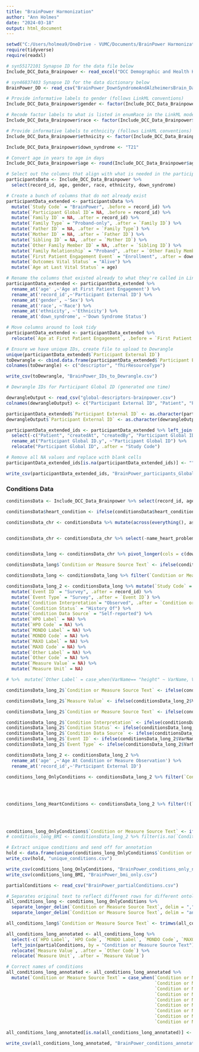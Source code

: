 ---
title: "BrainPower Harmonization"
author: "Ann Holmes"
date: "2024-03-18"
output: html_document
---

```{r}
setwd("C:/Users/holmea9/OneDrive - VUMC/Documents/BrainPower Harmonization")
require(tidyverse)
require(readxl)

# syn55172101 Synapse ID for the data file below
Include_DCC_Data_Brainpower <- read_excel("DCC Demographic and Health History 2024-04-11.xlsx")

# syn46837403 Synapse ID for the data dictionary below
BrainPower_DD <- read_csv("BrainPower_DownSyndromeAndAlzheimersBrain_DataDictionary_2022-11-28.csv")
```

```{r}
# Provide informative labels to gender (follows LinkML conventions)
Include_DCC_Data_Brainpower$gender <- factor(Include_DCC_Data_Brainpower$gender, labels = c("Male", "Female"))

# Recode factor labels to what is listed in enumRace in the LinkML model
Include_DCC_Data_Brainpower$race <- factor(Include_DCC_Data_Brainpower$race, labels = c("American Indian or Alaskan Native", "Asian", "Native Hawaiian or Other Pacific Islander", "Black or African American", "White", "More than one race"))

# Provide informative labels to ethnicity (follows LinkML conventions)
Include_DCC_Data_Brainpower$ethnicity <- factor(Include_DCC_Data_Brainpower$ethnicity, labels = c("Not Hispanic or Latino", "Hispanic or Latino"))

Include_DCC_Data_Brainpower$down_syndrome <- "T21"

# Convert age in years to age in days
Include_DCC_Data_Brainpower$age <- round(Include_DCC_Data_Brainpower$age*365.25,0)
```

```{r}
# Select out the columns that align with what is needed in the participants data
participantsData <- Include_DCC_Data_Brainpower %>% 
  select(record_id, age, gender, race, ethnicity, down_syndrome)

# Create a bunch of columns that do not already exist
participantData_extended <- participantsData %>%
  mutate(`Study Code` = "BrainPower", .before = record_id) %>%
  mutate(`Participant Global ID`= NA, .before = record_id) %>%
  mutate(`Family ID` = NA, .after = record_id) %>%
  mutate(`Family Type` = "Proband-only", .after = `Family ID`) %>%
  mutate(`Father ID` = NA, .after = `Family Type`) %>%
  mutate(`Mother ID` = NA, .after = `Father ID`) %>%
  mutate(`Sibling ID` = NA, .after = `Mother ID`) %>%
  mutate(`Other Family Member ID` = NA, .after = `Sibling ID`) %>%
  mutate(`Family Relationship` = "Proband", .after = `Other Family Member ID`) %>%
  mutate(`First Patient Engagement Event` = "Enrollment", .after = down_syndrome) %>%
  mutate(`Outcomes Vital Status` = "Alive") %>%
  mutate(`Age at Last Vital Status` = age)
```

```{r}
# Rename the columns that existed already to what they're called in LinkML
participantData_extended <- participantData_extended %>%
  rename_at('age' ,~'Age at First Patient Engagement') %>%
  rename_at('record_id',~'Participant External ID') %>%
  rename_at('gender', ~'Sex') %>%
  rename_at('race', ~'Race') %>%
  rename_at('ethnicity', ~'Ethnicity') %>%
  rename_at('down_syndrome', ~'Down Syndrome Status')

# Move columns around to look tidy
participantData_extended <- participantData_extended %>%
  relocate(`Age at First Patient Engagement`, .before = `First Patient Engagement Event`)

```

```{r}
# Ensure we have unique IDs, create file to upload to Dewrangle
unique(participantData_extended$`Participant External ID`)
toDewrangle <- cbind.data.frame(participantData_extended$`Participant External ID`, rep("Patient", nrow(participantData_extended)))
colnames(toDewrangle) <- c("descriptor", "fhirResourceType")

write_csv(toDewrangle, "BrainPower_IDs_to_Dewrangle.csv")
```

```{r}
# Dewrangle IDs for Participant Global ID (generated one time)

dewrangleOutput <- read_csv("global-descriptors-brainpower.csv")
colnames(dewrangleOutput) <- c("Participant External ID", "Patient", "Participant Global ID", "createdAt", "createdBy")

participantData_extended$`Participant External ID` <- as.character(participantData_extended$`Participant External ID`)
dewrangleOutput$`Participant External ID` <- as.character(dewrangleOutput$`Participant External ID`)

participantData_extended_ids <- participantData_extended %>% left_join(dewrangleOutput, by = "Participant External ID") %>%
  select(-c("Patient", "createdAt", "createdBy", "Participant Global ID.x")) %>%
  rename_at("Participant Global ID.y", ~"Participant Global ID") %>%
  relocate("Participant Global ID", .after = "Study Code")

# Remove all NA values and replace with blank cells
participantData_extended_ids[is.na(participantData_extended_ids)] <- ""
```


```{r}
write_csv(participantData_extended_ids, "BrainPower_participants_GlobalID_15Apr2024.csv")
```


### Conditions Data

```{r}
conditionsData <- Include_DCC_Data_Brainpower %>% select(record_id, age, down_syndrome, insulnDepDiab:blood_vessel_surgery) 

conditionsData$heart_condition <- ifelse(conditionsData$heart_condition == 1, conditionsData$name_heart_problem, 0)

conditionsData_chr <- conditionsData %>% mutate(across(everything(), as.character))


conditionsData_chr <- conditionsData_chr %>% select(-name_heart_problem)


conditionsData_long <- conditionsData_chr %>% pivot_longer(cols = c(down_syndrome:blood_vessel_surgery), names_to = "VarName", values_to = "Condition or Measure Source Text")

conditionsData_long$`Condition or Measure Source Text` <- ifelse(conditionsData_long$VarName == "heart_condition" & conditionsData_long$`Condition or Measure Source Text` == 1, conditionsData_long$name_heart_problem, conditionsData_long$`Condition or Measure Source Text`)

conditionsData_long <- conditionsData_long %>% filter(`Condition or Measure Source Text` != 0)

```

```{r}

conditionsData_long_2 <- conditionsData_long %>% mutate(`Study Code` = "BrainPower", .before = record_id) %>%
  mutate(`Event ID` = "Survey", .after = record_id) %>%
  mutate(`Event Type` = "Survey", .after = `Event ID`) %>%
  mutate(`Condition Interpretation`= "Observed", .after = `Condition or Measure Source Text`) %>%
  mutate(`Condition Status` = "History Of") %>%
  mutate(`Condition Data Source` = "Self-reported") %>% 
  mutate(`HPO Label` = NA) %>%
  mutate(`HPO Code` = NA) %>%
  mutate(`MONDO Label` = NA) %>%
  mutate(`MONDO Code` = NA) %>%
  mutate(`MAXO Label` = NA) %>%
  mutate(`MAXO Code` = NA) %>%
  mutate(`Other Label` = NA) %>%
  mutate(`Other Code` = NA) %>%
  mutate(`Measure Value` = NA) %>%
  mutate(`Measure Unit` = NA) 

# %>%  mutate(`Other Label` = case_when(VarName== "height" ~ VarName, VarName == "weight_kg" ~ VarName,VarName == "bmi" ~ VarName)) %>% mutate(`Other Code` = case_when(VarName== "height" ~ "NCIT:C164634",VarName == "weight_kg" ~ "NCIT:C81328", VarName == "bmi" ~ "NCIT:C16358")) %>% mutate(`Measure Unit` = case_when(VarName== "height" ~ "cm",VarName == "weight_kg" ~ "kg",VarName == "bmi" ~ "kg/m2"))

conditionsData_long_2$`Condition or Measure Source Text` <- ifelse(conditionsData_long_2$`Condition or Measure Source Text` == 1, conditionsData_long_2$VarName, conditionsData_long_2$`Condition or Measure Source Text`)

conditionsData_long_2$`Measure Value` <- ifelse(conditionsData_long_2$VarName %in% c("height", "weight_kg", "bmi"), conditionsData_long_2$`Condition or Measure Source Text`, NA)

conditionsData_long_2$`Condition or Measure Source Text` <- ifelse(conditionsData_long_2$VarName %in% c("height", "weight_kg", "bmi"), NA, conditionsData_long_2$`Condition or Measure Source Text`)

conditionsData_long_2$`Condition Interpretation` <- ifelse(conditionsData_long_2$VarName %in% c("height", "weight_kg", "bmi"), NA, conditionsData_long_2$`Condition Interpretation`)
conditionsData_long_2$`Condition Status` <- ifelse(conditionsData_long_2$VarName %in% c("height", "weight_kg", "bmi"), NA, conditionsData_long_2$`Condition Status`) 
conditionsData_long_2$`Condition Data Source` <- ifelse(conditionsData_long_2$VarName %in% c("height", "weight_kg", "bmi"), NA, conditionsData_long_2$`Condition Data Source`) 
conditionsData_long_2$`Event ID` <- ifelse(conditionsData_long_2$VarName %in% c("height", "weight_kg", "bmi"), NA, conditionsData_long_2$`Event ID`) 
conditionsData_long_2$`Event Type` <- ifelse(conditionsData_long_2$VarName %in% c("height", "weight_kg", "bmi"), NA, conditionsData_long_2$`Event Type`) 

conditionsData_long_2 <- conditionsData_long_2 %>%
  rename_at('age' ,~'Age At Condition or Measure Observation') %>%
  rename_at('record_id',~'Participant External ID')

```

```{r}
conditions_long_OnlyConditions <- conditionsData_long_2 %>% filter(`Condition or Measure Source Text` %in% c("T21", "insulnDepDiab",
                                                                                                             "metabolicDisorder", "hyperten",
                                                                                                             "typ2diabetic", "Asthma", 
                                                                                                             "foodallergy", "hypothyroid", "blood_vessel_surgery")) %>% select(-VarName)

conditions_long_HeartConditions <- conditionsData_long_2 %>% filter(!(`Condition or Measure Source Text` %in% c("T21", "insulnDepDiab",
                                                                                                             "metabolicDisorder", "hyperten",
                                                                                                             "typ2diabetic", "Asthma", 
                                                                                                             "foodallergy", "hypothyroid", "blood_vessel_surgery"))) %>% select(-VarName)

conditions_long_OnlyConditions$`Condition or Measure Source Text` <- ifelse(conditions_long_OnlyConditions$`Condition or Measure Source Text` == "T21","down_syndrome", conditions_long_OnlyConditions$`Condition or Measure Source Text`)
# conditions_long_BMI <- conditionsData_long_2 %>% filter(is.na(`Condition or Measure Source Text`)) %>% select(-VarName)
```

```{r}
# Extract unique conditions and send off for annotation
hold <- data.frame(unique(conditions_long_OnlyConditions$`Condition or Measure Source Text`))
write_csv(hold, "unique_conditions.csv")
```


```{r}
write_csv(conditions_long_OnlyConditions, "BrainPower_conditions_only_no_heart.csv")
write_csv(conditions_long_BMI, "BrainPower_bmi_only.csv")
```



```{r}
partialConditions <- read_csv("BrainPower_partialConditions.csv")

# Separates original text to reflect different rows for different ontologies-- Note
all_conditions_long <- conditions_long_OnlyConditions %>%
  separate_longer_delim(`Condition or Measure Source Text`, delim = ",") %>%
  separate_longer_delim(`Condition or Measure Source Text`, delim = "and")

all_conditions_long$`Condition or Measure Source Text` <- trimws(all_conditions_long$`Condition or Measure Source Text`)

all_conditions_long_annotated <- all_conditions_long %>% 
  select(-c(`HPO Label`, `HPO Code`, `MONDO Label`, `MONDO Code`, `MAXO Label`, `MAXO Code`, `Other Label`, `Other Code`)) %>%
  left_join(partialConditions, by = "Condition or Measure Source Text") %>%
  relocate(`Measure Value`, .after = `Other Code`) %>%
  relocate(`Measure Unit`, .after = `Measure Value`)

```

```{r}
# Correct names of conditions
all_conditions_long_annotated <- all_conditions_long_annotated %>%
  mutate(`Condition or Measure Source Text` = case_when(`Condition or Measure Source Text` == "down_syndrome" ~ "Diagnosis of Down Syndrome - yes",
                                                        `Condition or Measure Source Text` == "insulnDepDiab" ~ "insulin dependent diabetic",
                                                        `Condition or Measure Source Text` == "metabolicDisorder" ~ "metabolic disorder",
                                                        `Condition or Measure Source Text` == "hyperten" ~ "hypertension",
                                                        `Condition or Measure Source Text` == "typ2diabetic" ~ "type 2 diabetes",
                                                        `Condition or Measure Source Text` == "Asthma" ~ "asthma",
                                                        `Condition or Measure Source Text` == "foodallergy" ~ "food allergies",
                                                        `Condition or Measure Source Text` == "hypothyroid" ~ "hypothyroidism",
                                                        `Condition or Measure Source Text` == "blood_vessel_surgery" ~ "Has the participant ever had heart or blood vessel surgery or a cardiac catheterization? - yes"))

all_conditions_long_annotated[is.na(all_conditions_long_annotated)] <- ""
```


```{r}
write_csv(all_conditions_long_annotated, "BrainPower_conditions_annotation_no_heart_15Apr2024.csv")
```

